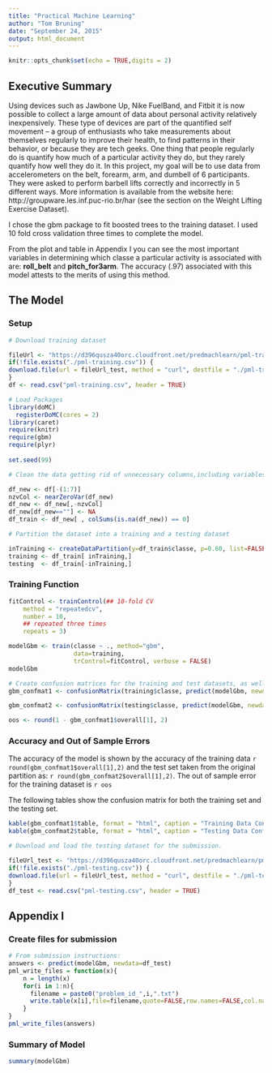 ```yaml
---
title: "Practical Machine Learning"
author: "Tom Bruning"
date: "September 24, 2015"
output: html_document
---
```


```r
knitr::opts_chunk$set(echo = TRUE,digits = 2)
```

## Executive Summary
Using devices such as Jawbone Up, Nike FuelBand, and Fitbit it is now possible to collect a large amount of data about personal activity relatively inexpensively. These type of devices are part of the quantified self movement – a group of enthusiasts who take measurements about themselves regularly to improve their health, to find patterns in their behavior, or because they are tech geeks. One thing that people regularly do is quantify how much of a particular activity they do, but they rarely quantify how well they do it. In this project, my goal will be to use data from accelerometers on the belt, forearm, arm, and dumbell of 6 participants. They were asked to perform barbell lifts correctly and incorrectly in 5 different ways. More information is available from the website here: http://groupware.les.inf.puc-rio.br/har (see the section on the Weight Lifting Exercise Dataset).    

I chose the gbm package to fit boosted trees to the training dataset.  I used 10 fold cross validation three times to complete the model.

From the plot and table in Appendix I you can see the most important variables in determining which classe a particular activity is associated with are: **roll_belt** and **pitch_for3arm**. The accuracy (.97) associated with this model attests to the merits of using this method.

## The Model

### Setup
```r
# Download training dataset

fileUrl <- "https://d396qusza40orc.cloudfront.net/predmachlearn/pml-training.csv"
if(!file.exists("./pml-training.csv")) {
download.file(url = fileUrl_test, method = "curl", destfile = "./pml-training.csv")
}
df <- read.csv("pml-training.csv", header = TRUE)

# Load Packages
library(doMC)
  registerDoMC(cores = 2)
library(caret)
require(knitr)
require(gbm)
require(plyr)
  
set.seed(99)

# Clean the data getting rid of unnecessary columns,including variables that have NA's, zero values and near zero variances.  This took the total predictive variables to 52, with one predicted variable.

df_new <- df[-(1:7)]
nzvCol <- nearZeroVar(df_new)
df_new <- df_new[,-nzvCol]
df_new[df_new==""] <- NA
df_train <- df_new[ , colSums(is.na(df_new)) == 0]

# Partition the dataset into a training and a testing dataset

inTraining <- createDataPartition(y=df_train$classe, p=0.60, list=FALSE)
training <- df_train[ inTraining,]
testing  <- df_train[-inTraining,]

```

### Training Function



```r
fitControl <- trainControl(## 10-fold CV
    method = "repeatedcv",
    number = 10,
    ## repeated three times
    repeats = 3)

modelGbm <- train(classe ~ ., method="gbm", 
                  data=training, 
                  trControl=fitControl, verbose = FALSE) 
modelGbm

```


```r

# Create confusion matrices for the training and test datasets, as well as the out of sample error rate.
gbm_confmat1 <- confusionMatrix(training$classe, predict(modelGbm, newdata=training))

gbm_confmat2 <- confusionMatrix(testing$classe, predict(modelGbm, newdata=testing))

oos <- round(1 - gbm_confmat1$overall[1], 2)
```
### Accuracy and Out of Sample Errors

The accuracy of the model is shown by the accuracy of the training data   `r round(gbm_confmat1$overall[1],2) ` and the test set taken from the original partition as: `r round(gbm_confmat2$overall[1],2)`. The out of sample error for the training dataset is `r oos`   

The following tables show the confusion matrix for both the training set and the testing set.

```r

kable(gbm_confmat1$table, format = "html", caption = "Training Data Confusion Matrix")
kable(gbm_confmat2$table, format = "html", caption = "Testing Data Confusion Matrix")

```

```r
# Download and load the testing dataset for the submission.

fileUrl_test <- "https://d396qusza40orc.cloudfront.net/predmachlearn/pml-testing.csv"
if(!file.exists("./pml-testing.csv")) {
download.file(url = fileUrl_test, method = "curl", destfile = "./pml-testing.csv")
}
df_test <- read.csv("pml-testing.csv", header = TRUE) 

```

## Appendix I

### Create files for submission

```r

# From submission instructions:
answers <- predict(modelGbm, newdata=df_test)
pml_write_files = function(x){
    n = length(x)
    for(i in 1:n){
      filename = paste0("problem_id_",i,".txt")
      write.table(x[i],file=filename,quote=FALSE,row.names=FALSE,col.names=FALSE)
    }
}
pml_write_files(answers)
```

### Summary of Model

```r
summary(modelGbm)
```
